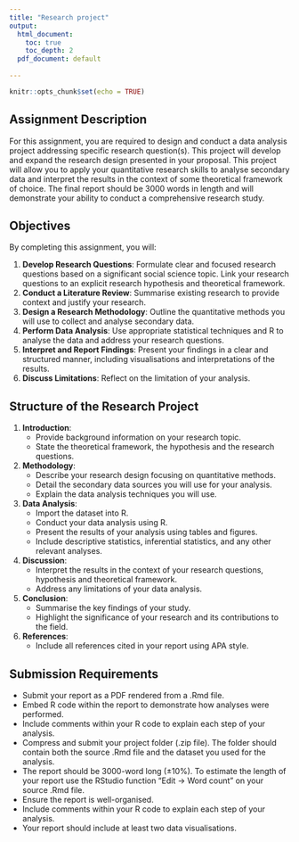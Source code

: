 ```yaml
---
title: "Research project"
output:
  html_document:
    toc: true
    toc_depth: 2
  pdf_document: default
  
---
```


```r
knitr::opts_chunk$set(echo = TRUE)
```

## Assignment Description

For this assignment, you are required to design and conduct a data analysis project addressing specific research question(s). This project will develop and expand the research design presented in your proposal. This project will allow you to apply your quantitative research skills to analyse secondary data and interpret the results in the context of some theoretical framework of choice. The final report should be 3000 words in length and will demonstrate your ability to conduct a comprehensive research study.

## Objectives

By completing this assignment, you will:

1. **Develop Research Questions**: Formulate clear and focused research questions based on a significant social science topic. Link your research questions to an explicit research hypothesis and theoretical framework.
2. **Conduct a Literature Review**: Summarise existing research to provide context and justify your research.
3. **Design a Research Methodology**: Outline the quantitative methods you will use to collect and analyse secondary data.
4. **Perform Data Analysis**: Use appropriate statistical techniques and R to analyse the data and address your research questions.
5. **Interpret and Report Findings**: Present your findings in a clear and structured manner, including visualisations and interpretations of the results.
6. **Discuss Limitations**: Reflect on the limitation of your analysis.

## Structure of the Research Project

1. **Introduction**:
   - Provide background information on your research topic.
   - State the theoretical framework, the hypothesis and the research questions.

2. **Methodology**:
   - Describe your research design focusing on quantitative methods.
   - Detail the secondary data sources you will use for your analysis.
   - Explain the data analysis techniques you will use.

3. **Data Analysis**:
   - Import the dataset into R.
   - Conduct your data analysis using R. 
   - Present the results of your analysis using tables and figures.
   - Include descriptive statistics, inferential statistics, and any other relevant analyses.

4. **Discussion**:
   - Interpret the results in the context of your research questions, hypothesis and theoretical framework.
   - Address any limitations of your data analysis.

5. **Conclusion**:
   - Summarise the key findings of your study.
   - Highlight the significance of your research and its contributions to the field.

6. **References**:
   - Include all references cited in your report using APA style.
  
## Submission Requirements

- Submit your report as a PDF rendered from a .Rmd file.
- Embed R code within the report to demonstrate how analyses were performed.
- Include comments within your R code to explain each step of your analysis.
- Compress and submit your project folder (.zip file). The folder should contain both the source .Rmd file and the dataset you used for the analysis.
- The report should be 3000-word long (±10%). To estimate the length of your report use the RStudio function "Edit -> Word count" on your source .Rmd file. 
- Ensure the report is well-organised.
- Include comments within your R code to explain each step of your analysis.
- Your report should include at least two data visualisations.
